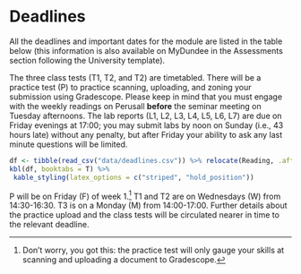 # Deadlines {-#deadlines}

All the deadlines and important dates for the module are listed in the table below (this information is also available on MyDundee in the Assessments section following the University template). 

The three class tests (T1, T2, and T2) are timetabled. There will be a practice test (P) to practice scanning, uploading, and zoning your submission using Gradescope. Please keep in mind that you must engage with the weekly readings on Perusall **before** the seminar meeting on Tuesday afternoons. The lab reports (L1, L2, L3, L4, L5, L6, L7) are due on Friday evenings at 17:00; you may submit labs by noon on Sunday (i.e., 43 hours late) without any penalty, but after Friday your ability to ask any last minute questions will be limited. 

```r
df <- tibble(read_csv("data/deadlines.csv")) %>% relocate(Reading, .after = Week)
kbl(df, booktabs = T) %>%
 kable_styling(latex_options = c("striped", "hold_position"))
```

P will be on Friday (F) of week 1.^[Don't worry, you got this: the practice test will only gauge your skills at scanning and uploading a document to Gradescope.] T1 and T2 are on Wednesdays (W) from 14:30-16:30. T3 is on a Monday (M) from 14:00-17:00. Further details about the practice upload and the class tests will be circulated nearer in time to the relevant deadline.